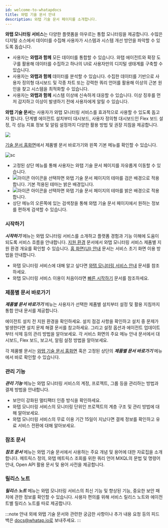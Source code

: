 ```yaml
---
id: welcome-to-whatapdocs
title: 와탭 기술 문서 안내
description: 와탭 기술 문서 페이지를 소개합니다.
---
```


**와탭 모니터링 서비스**는 다양한 플랫폼을 아우르는 통합 모니터링을 제공합니다. 수많은 디지털 소스에서 데이터를 수집해 사용자가 시스템과 시스템 개선 방안을 파악할 수 있도록 돕습니다.

* 사용자는 **와탭과 함께** 모든 데이터를 통합할 수 있습니다. 와탭 에이전트와 확장 도구를 활용해 데이터를 수집하고 하나의 UI로 사용자만의 디지털 생태계를 구축할 수 있습니다. 
* 사용자는 **와탭과 함께** 데이터를 분석할 수 있습니다. 수집한 데이터를 기반으로 사용자 정의형 대시보드 및 각종 차트 또는 강력한 쿼리 언어를 활용해 이상의 근본 원인을 찾고 시스템을 최적화할 수 있습니다.
* 사용자는 **와탭과 함께** 시스템 이상에 신속하게 대응할 수 있습니다. 이상 징후를 먼저 감지하고 이상이 발생하기 전에 사용자에게 알릴 수 있습니다.

**와탭 기술 문서**는 사용자가 와탭 모니터링 서비스를 효과적으로 사용할 수 있도록 돕고자 합니다. 단계별 에이전트 설치부터 대시보드, 사용자 정의형 대시보드인 Flex 보드 설정, 각 성능 지표 정보 및 알림 설정까지 다양한 활용 방법 및 권장 지침을 제공합니다.  

![](/img/whatapdocs-main.png)

[기술 문서 홈화면](../index.mdx)에서 제품별 문서 바로가기와 왼쪽 기본 메뉴를 확인할 수 있습니다. 

![sc](/img/whatapdocs-upper.png)

* 고정된 상단 메뉴를 통해 사용자는 와탭 기술 문서 페이지를 자유롭게 이동할 수 있습니다. 
* ![아이콘](/img/whatapdocs-light-dark.png) 아이콘을 선택하면 와탭 기술 문서 페이지의 테마를 검은 배경으로 적용합니다. 기본 적용된 테마는 밝은 배경입니다.
* ![아이콘](/img/whatapdocs-dark.png) 아이콘을 선택하면 와탭 기술 문서 페이지의 테마를 밝은 배경으로 적용합니다.
* 상단 메뉴의 오른쪽에 있는 검색창을 통해 와탭 기술 문서 페이지에서 원하는 정보를 편하게 검색할 수 있습니다.

### 시작하기

***시작하기*** 메뉴는 와탭 모니터링 서비스를 소개하고 플랫폼 경험과 기능 이해에 도움이 되도록 서비스 흐름을 안내합니다. [지원 환경](support-env.mdx) 문서에서 와탭 모니터링 서비스 제품별 지원 환경 개요를 확인할 수 있습니다. [홈 화면(UI) 안내](../navigation/main-ui-intro) 문서는 서비스 초기 화면 이용 방법을 안내합니다. 

* 와탭 모니터링 서비스에 대해 알고 싶다면 [와탭 모니터링 서비스 안내](whatap-overview.mdx) 문서를 참조하세요.
* 와탭 모니터링 서비스 이용이 처음이라면 [빠른 시작하기](quick-guide.mdx) 문서를 참조하세요.

### 제품별 문서 바로가기

***제품별 문서 바로가기*** 메뉴는 사용자가 선택한 제품별 설치부터 설정 및 활용 지침까지 통합 안내 문서를 제공합니다. 

에이전트 설치 전 지원 환경을 확인하세요. 설치 점검 사항을 확인하고 설치 중 문제가 발생한다면 설치 문제 해결 문서를 참고하세요. 그리고 설정 옵션과 에이전트 업데이트부터 삭제 등의 관리 방법을 알아보세요. 각 서비스 화면의 주요 메뉴 안내 문서에서 대시보드, Flex 보드, 보고서, 알림 설정 방법을 알아보세요.

각 제품별 문서는 [와탭 기술 문서 홈화면](../index.mdx) 혹은 고정된 상단의 ***제품별 문서 바로가기*** 메뉴에서 바로 확인할 수 있습니다.

### 관리 기능

***관리 기능*** 메뉴는 와탭 모니터링 서비스의 계정, 프로젝트, 그룹 등을 관리하는 방법과 결제 방법을 안내합니다. 

* 보안이 강화된 멀티팩터 인증 방식을 확인하세요. 
* 와탭 모니터링 서비스의 모니터링 단위인 프로젝트의 계층 구조 및 관리 방법에 대해 알아보세요. 
* 와탭 모니터링 서비스의 무료 이용 기간 15일이 지났다면 결제 정보를 확인하고 유료 서비스 전환에 대해 알아보세요.

### 참조 문서

***참조 문서*** 메뉴는 와탭 기술 문서에서 사용하는 주요 개념 및 용어에 대한 자료집을 소개합니다. 메트릭스 정의, 와탭 메트릭스 조회를 위한 쿼리 언어 MXQL의 문법 및 명령어 안내, Open API 활용 문서 및 용어 사전을 제공합니다.

### 릴리스 노트

***릴리스 노트*** 메뉴는 와탭 모니터링 서비스의 최신 기능 및 향상된 기능, 중요한 보안 패치에 관한 정보를 확인할 수 있습니다. 사용자 편의를 위해 서비스 릴리스 노트와 에이전트별 릴리스 노트를 따로 제공합니다.

:::note
안내 외에 와탭 기술 문서와 관련한 궁금한 사항이나 추가 내용 요청 등의 피드백은 docs@whatap.io로 보내주세요.
:::
<!-- 사용자는 **와탭 기술 문서**를 통해 -->


<!-- 사용자는 **와탭 독스와 함께** 와탭 모니터링 서비스를 효과적으로 사용할 수 있습니다. -->

<!-- 와탭 독스는 사용자가 와탭 모니터링 서비스를 효과적으로 사용할 수 있도록 안내하는 기술 문서를 제공합니다.  -->
<!-- 사용자는 **와탭과 함께** 시스템 이상 징후 및 이상에 신속하게 대응할 수 있습니다. 이상 징후를 감지하고 이상 징후가 이상이 되기 전에 사용자에게 알릴 수 있습니다. -->

<!-- 사용자 목표에 따라 구축해 나갈 수 있는 기반으로, -->

<!-- 사용자의 목표에 따라 와탭 모니터링 활용 방식을 구축해 나갈 수 있는 기반으로 -->

<!-- 사용자의 목표에 따라 다양하게 구축할 수 있는 기반을 제공합니다. -->